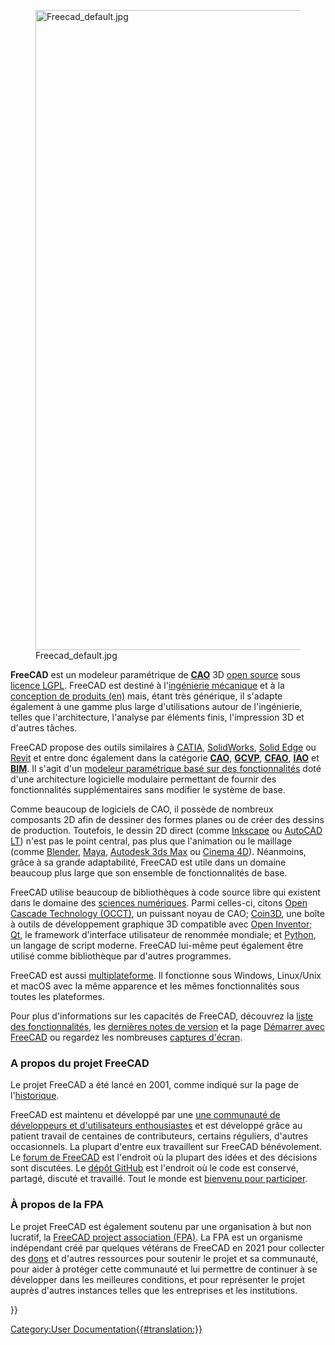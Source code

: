 <languages/>
{{Docnav/fr
|[[Online Help Startpage/fr|Bienvenue]]
|[[Feature list/fr|Fonctionnalités]]
}}

[[Image:Freecad default.jpg|1024px|center]] 

<div class="mw-translate-fuzzy">
'''FreeCAD''' est un modeleur paramétrique de [https://fr.wikipedia.org/wiki/Conception_assist%C3%A9e_par_ordinateur '''CAO'''] 3D [https://fr.wikipedia.org/wiki/Open_source open source] sous [[License/fr|licence LGPL]]. FreeCAD est destiné à l'[https://fr.wikipedia.org/wiki/G%C3%A9nie_m%C3%A9canique ingénierie mécanique] et à la [http://en.wikipedia.org/wiki/Product_design conception de produits (en)] mais, étant très générique, il s'adapte également à une gamme plus large d'utilisations autour de l'ingénierie, telles que l'architecture, l'analyse par éléments finis, l'impression 3D et d'autres tâches.
</div>

<div class="mw-translate-fuzzy">
FreeCAD propose des outils similaires à [https://fr.wikipedia.org/wiki/CATIA CATIA], [https://fr.wikipedia.org/wiki/SolidWorks SolidWorks], [https://fr.wikipedia.org/wiki/Solid_Edge Solid Edge] ou [https://fr.wikipedia.org/wiki/Revit Revit] et entre donc également dans la catégorie [https://fr.wikipedia.org/wiki/Conception_assist%C3%A9e_par_ordinateur '''CAO'''], [https://fr.wikipedia.org/wiki/Gestion_du_cycle_de_vie_(produit) '''GCVP'''], [https://fr.wikipedia.org/wiki/Conception_et_fabrication_assist%C3%A9es_par_ordinateur '''CFAO'''], [https://fr.wikipedia.org/wiki/Ing%C3%A9nierie_assist%C3%A9e_par_ordinateur '''IAO'''] et [https://fr.wikipedia.org/wiki/Building_information_modeling '''BIM''']. Il s'agit d'un [https://en.wikipedia.org/wiki/Parametric_feature_based_modeler modeleur paramétrique basé sur des fonctionnalités] doté d'une architecture logicielle modulaire permettant de fournir des fonctionnalités supplémentaires sans modifier le système de base.
</div>

<div class="mw-translate-fuzzy">
Comme beaucoup de logiciels de CAO, il possède de nombreux composants 2D afin de dessiner des formes planes ou de créer des dessins de production. Toutefois, le dessin 2D direct (comme [https://inkscape.org/ Inkscape] ou [https://fr.wikipedia.org/wiki/AutoCAD AutoCAD LT]) n'est pas le point central, pas plus que l'animation ou le maillage (comme [https://www.blender.org/ Blender], [https://fr.wikipedia.org/wiki/Autodesk_Maya Maya], [https://fr.wikipedia.org/wiki/Autodesk_3ds_Max Autodesk 3ds Max] ou [https://fr.wikipedia.org/wiki/Cinema_4D Cinema 4D]). Néanmoins, grâce à sa grande adaptabilité, FreeCAD est utile dans un domaine beaucoup plus large que son ensemble de fonctionnalités de base.
</div>

<div class="mw-translate-fuzzy">
FreeCAD utilise beaucoup de bibliothèques à code source libre qui existent dans le domaine des [https://fr.wikipedia.org/wiki/Sciences_num%C3%A9riques sciences numériques]. Parmi celles-ci, citons [http://www.OpenCascade.org/ Open Cascade Technology (OCCT)], un puissant noyau de CAO; [https://github.com/coin3d/coin/wiki Coin3D], une boîte à outils de développement graphique 3D compatible avec [https://fr.wikipedia.org/wiki/Inventor_(biblioth%C3%A8que_logicielle) Open Inventor]; [https://www.qt.io/ Qt], le framework d'interface utilisateur de renommée mondiale; et [https://www.python.org/ Python], un langage de script moderne. FreeCAD lui-même peut également être utilisé comme bibliothèque par d'autres programmes.
</div>

<div class="mw-translate-fuzzy">
FreeCAD est aussi [https://fr.wikipedia.org/wiki/Logiciel_multiplateforme multiplateforme]. Il fonctionne sous Windows, Linux/Unix et macOS avec la même apparence et les mêmes fonctionnalités sous toutes les plateformes.
</div>

Pour plus d'informations sur les capacités de FreeCAD, découvrez la [[Feature_list/fr|liste des fonctionnalités]], les [[Feature_list/fr#Notes de versions|dernières notes de version]] et la page [[Getting_started/fr|Démarrer avec FreeCAD]] ou regardez les nombreuses [[Screenshots/fr|captures d'écran]].

<span id="About_the_FreeCAD_project"></span>
===A propos du projet FreeCAD===

Le projet FreeCAD a été lancé en 2001, comme indiqué sur la page de l'[[history/fr|historique]]. 

<div class="mw-translate-fuzzy">
FreeCAD est maintenu et développé par une [[contributors/fr|une communauté de développeurs et d'utilisateurs enthousiastes]] et est développé grâce au patient travail de centaines de contributeurs, certains réguliers, d'autres occasionnels. La plupart d'entre eux travaillent sur FreeCAD bénévolement. Le [http://forum.freecad.org forum de FreeCAD] est l'endroit où la plupart des idées et des décisions sont discutées. Le [https://github.com/FreeCAD/FreeCAD dépôt GitHub] est l'endroit où le code est conservé, partagé, discuté et travaillé. Tout le monde est [[Help_FreeCAD/fr|bienvenu pour participer]].
</div>

<span id="About_the_FPA"></span>
=== À propos de la FPA ===

Le projet FreeCAD est également soutenu par une organisation à but non lucratif, la [https://fpa.freecad.org FreeCAD project association (FPA)]. La FPA est un organisme indépendant créé par quelques vétérans de FreeCAD en 2021 pour collecter des [[donate/fr|dons]] et d'autres ressources pour soutenir le projet et sa communauté, pour aider à protéger cette communauté et lui permettre de continuer à se développer dans les meilleures conditions, et pour représenter le projet auprès d'autres instances telles que les entreprises et les institutions.


{{Docnav/fr
|[[Online Help Startpage/fr|Bienvenue]]
|[[Feature list/fr|Fonctionnalités]]
}}

{{Userdocnavi{{#translation:}}}}
[[Category:User Documentation{{#translation:}}]]